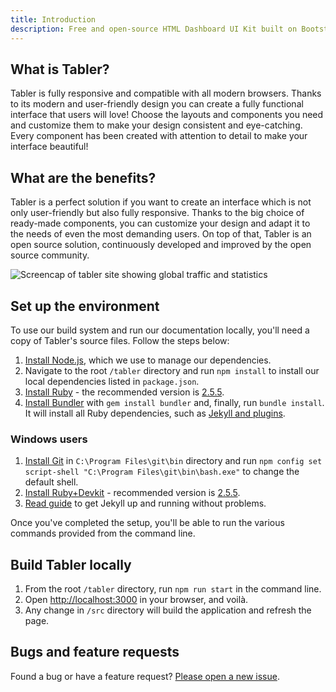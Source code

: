 ```yaml
---
title: Introduction
description: Free and open-source HTML Dashboard UI Kit built on Bootstrap
---
```


## What is Tabler?

Tabler is fully responsive and compatible with all modern browsers. Thanks to its modern and user-friendly design you can create a fully functional interface that users will love! Choose the layouts and components you need and customize them to make your design consistent and eye-catching. Every component has been created with attention to detail to make your interface beautiful!

## What are the benefits?

Tabler is a perfect solution if you want to create an interface which is not only user-friendly but also fully responsive. Thanks to the big choice of ready-made components, you can customize your design and adapt it to the needs of even the most demanding users. On top of that, Tabler is an open source solution, continuously developed and improved by the open source community.

![Screencap of tabler site showing global traffic and statistics](https://raw.githubusercontent.com/tabler/tabler/dev/src/static/tabler-preview.png)

## Set up the environment

To use our build system and run our documentation locally, you'll need a copy of Tabler's source files. Follow the steps below:

1. [Install Node.js](https://nodejs.org/download/), which we use to manage our dependencies.
2. Navigate to the root `/tabler` directory and run `npm install` to install our local dependencies listed in `package.json`.
3. [Install Ruby](https://ruby-lang.org/en/documentation/installation/) - the recommended version is [2.5.5](https://cache.ruby-lang.org/pub/ruby/2.5/ruby-2.5.5.tar.gz).
4. [Install Bundler](https://bundler.io) with `gem install bundler` and, finally, run `bundle install`. It will install all Ruby dependencies, such as [Jekyll and plugins](https://jekyllrb.com).

### Windows users
1. [Install Git](https://git-scm.com/download/win) in `C:\Program Files\git\bin` directory and run `npm config set script-shell "C:\Program Files\git\bin\bash.exe"` to change the default shell.
2. [Install Ruby+Devkit](https://rubyinstaller.org/downloads/) - recommended version is [2.5.5](https://github.com/oneclick/rubyinstaller2/releases/download/RubyInstaller-2.5.5-1/rubyinstaller-devkit-2.5.5-1-x86.exe).
3. [Read guide](https://jekyllrb.com/docs/installation/windows/) to get Jekyll up and running without problems.

Once you've completed the setup, you'll be able to run the various commands provided from the command line.

## Build Tabler locally

1. From the root `/tabler` directory, run `npm run start` in the command line.
2. Open [http://localhost:3000](http://localhost:3000) in your browser, and voilà.
3. Any change in `/src` directory will build the application and refresh the page.

## Bugs and feature requests

Found a bug or have a feature request? [Please open a new issue](https://github.com/tabler/tabler/issues/new).
